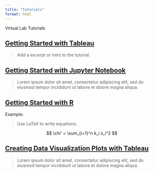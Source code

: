 ```yaml
---
title: "Tutorials"
format: html
---
```

Virtual Lab Tutorials

## [Getting Started with Tableau](/tableau.html)

>Add a excerpt or intro to the tutorial.

## [Getting Started with Jupyter Notebook ](/jupyter.html)

> Lorem ipsum dolor sit amet, consectetur adipiscing elit, sed do eiusmod tempor incididunt ut labore et dolore magna aliqua.



## [Getting Started with R](/r-tutorial.html)
Example:

>Use LaTeX to write equations:

$$
\chi' = \sum_{i=1}^n k_i s_i^2
$$

## [Creating Data Visualization Plots with Tableau](/data-visual-tableau.html)
> Lorem ipsum dolor sit amet, consectetur adipiscing elit, sed do eiusmod tempor incididunt ut labore et dolore magna aliqua.